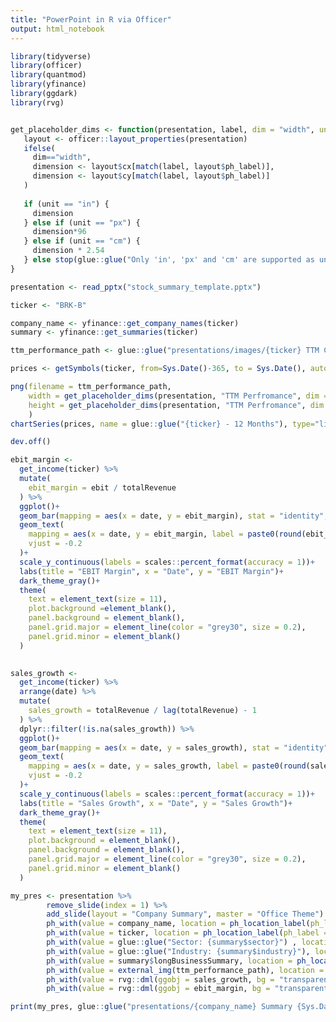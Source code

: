 ```yaml
---
title: "PowerPoint in R via Officer"
output: html_notebook
---
```


```r
library(tidyverse)
library(officer)
library(quantmod)
library(yfinance)
library(ggdark)
library(rvg)


get_placeholder_dims <- function(presentation, label, dim = "width", unit = "in") {
   layout <- officer::layout_properties(presentation)
   ifelse(
     dim=="width",
     dimension <- layout$cx[match(label, layout$ph_label)],
     dimension <- layout$cy[match(label, layout$ph_label)]
   )
   
   if (unit == "in") {
     dimension
   } else if (unit == "px") {
     dimension*96
   } else if (unit == "cm") {
     dimension * 2.54
   } else stop(glue::glue("Only 'in', 'px' and 'cm' are supported as units. You entered '{unit}'."))
}

```



```r
presentation <- read_pptx("stock_summary_template.pptx")

ticker <- "BRK-B"

company_name <- yfinance::get_company_names(ticker)
summary <- yfinance::get_summaries(ticker)

ttm_performance_path <- glue::glue("presentations/images/{ticker} TTM Chart.png")

prices <- getSymbols(ticker, from=Sys.Date()-365, to = Sys.Date(), auto.assign = FALSE)

png(filename = ttm_performance_path, 
    width = get_placeholder_dims(presentation, "TTM Perfromance", dim ="width", unit = "px"),
    height = get_placeholder_dims(presentation, "TTM Perfromance", dim = "hight", unit = "px")
    )
chartSeries(prices, name = glue::glue("{ticker} - 12 Months"), type="line")

dev.off()

```

```r
ebit_margin <- 
  get_income(ticker) %>% 
  mutate(
    ebit_margin = ebit / totalRevenue
  ) %>% 
  ggplot()+
  geom_bar(mapping = aes(x = date, y = ebit_margin), stat = "identity", fill = "#5efc82", width = 0.4)+
  geom_text(
    mapping = aes(x = date, y = ebit_margin, label = paste0(round(ebit_margin*100, 2), "%")),
    vjust = -0.2
  )+
  scale_y_continuous(labels = scales::percent_format(accuracy = 1))+
  labs(title = "EBIT Margin", x = "Date", y = "EBIT Margin")+
  dark_theme_gray()+
  theme(
    text = element_text(size = 11),
    plot.background =element_blank(), 
    panel.background = element_blank(),
    panel.grid.major = element_line(color = "grey30", size = 0.2),
    panel.grid.minor = element_blank()
  )
  
```


```r
sales_growth <- 
  get_income(ticker) %>% 
  arrange(date) %>% 
  mutate(
    sales_growth = totalRevenue / lag(totalRevenue) - 1
  ) %>% 
  dplyr::filter(!is.na(sales_growth)) %>% 
  ggplot()+
  geom_bar(mapping = aes(x = date, y = sales_growth), stat = "identity", fill = "#6200ea", width = 0.4)+
  geom_text(
    mapping = aes(x = date, y = sales_growth, label = paste0(round(sales_growth*100, 2), "%")),
    vjust = -0.2
  )+
  scale_y_continuous(labels = scales::percent_format(accuracy = 1))+
  labs(title = "Sales Growth", x = "Date", y = "Sales Growth")+
  dark_theme_gray()+
  theme(
    text = element_text(size = 11),
    plot.background = element_blank(),
    panel.background = element_blank(),
    panel.grid.major = element_line(color = "grey30", size = 0.2),
    panel.grid.minor = element_blank()
  )
```


```r

my_pres <- presentation %>% 
        remove_slide(index = 1) %>% 
        add_slide(layout = "Company Summary", master = "Office Theme") %>%
        ph_with(value = company_name, location = ph_location_label(ph_label = "Company Name")  ) %>% 
        ph_with(value = ticker, location = ph_location_label(ph_label = "Ticker")  ) %>% 
        ph_with(value = glue::glue("Sector: {summary$sector}") , location = ph_location_label(ph_label = "Sector")  ) %>% 
        ph_with(value = glue::glue("Industry: {summary$industry}"), location = ph_location_label(ph_label = "Industry")  ) %>% 
        ph_with(value = summary$longBusinessSummary, location = ph_location_label(ph_label = "Company Summary")  ) %>% 
        ph_with(value = external_img(ttm_performance_path), location = ph_location_label(ph_label = "TTM Perfromance")  ) %>% 
        ph_with(value = rvg::dml(ggobj = sales_growth, bg = "transparent"), location = ph_location_label(ph_label = "Sales Growth")  ) %>% 
        ph_with(value = rvg::dml(ggobj = ebit_margin, bg = "transparent"), location = ph_location_label(ph_label = "EBIT Margin")  ) 

print(my_pres, glue::glue("presentations/{company_name} Summary {Sys.Date()}.pptx"))

```











































